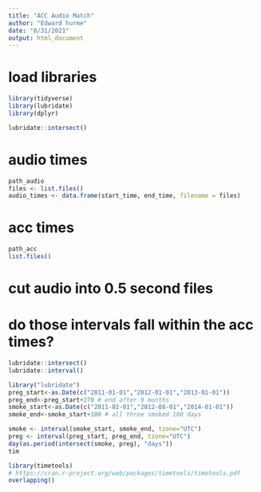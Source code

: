 ```yaml
---
title: "ACC Audio Match"
author: "Edward hurme"
date: "8/31/2021"
output: html_document
---
```


# load libraries
```r
library(tidyverse)
library(lubridate)
library(dplyr)

lubridate::intersect()
```

# audio times
```r
path_audio
files <- list.files()
audio_times <- data.frame(start_time, end_time, filename = files)
```

# acc times
```r
path_acc
list.files()

```

# cut audio into 0.5 second files

# do those intervals fall within the acc times?
```r
lubridate::intersect()
lubridate::interval()

library("lubridate")
preg_start<-as.Date(c("2011-01-01","2012-01-01","2013-01-01"))
preg_end<-preg_start+270 # end after 9 months
smoke_start<-as.Date(c("2011-02-01","2012-08-01","2014-01-01"))
smoke_end<-smoke_start+100 # all three smoked 100 days

smoke <- interval(smoke_start, smoke_end, tzone="UTC")
preg <- interval(preg_start, preg_end, tzone="UTC")
day(as.period(intersect(smoke, preg), "days"))
tim
```

```r
library(timetools)
# https://cran.r-project.org/web/packages/timetools/timetools.pdf
overlapping()
```

